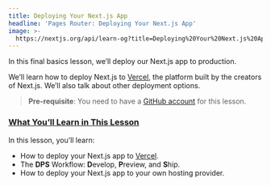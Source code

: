```yaml
---
title: Deploying Your Next.js App
headline: 'Pages Router: Deploying Your Next.js App'
image: >-
  https://nextjs.org/api/learn-og?title=Deploying%20Your%20Next.js%20App&amp;chapter=41
---
```


In this final basics lesson, we’ll deploy our Next.js app to production.

We’ll learn how to deploy Next.js to [Vercel](https://vercel.com), the platform built by the creators of Next.js. We’ll also talk about other deployment options.

> **Pre-requisite**: You need to have a [GitHub account](https://github.com/) for this lesson.

### [What You’ll Learn in This Lesson](#what-youll-learn-in-this-lesson)

In this lesson, you’ll learn:

*   How to deploy your Next.js app to [Vercel](https://vercel.com).
*   The **DPS** Workflow: **D**evelop, **P**review, and **S**hip.
*   How to deploy your Next.js app to your own hosting provider.
